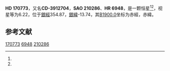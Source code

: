 {{Starbox begin
| name = HD 170773
}}
{{Starbox observe
| epoch = [[J2000.0|J2000.0]]
| constell = {{星座名待查}}<ref name=SIMBAD>{{cite web
 | url=http://simbad.u-strasbg.fr/simbad/sim-id?Ident=HR+6948
 | title=Pulsating variable Star
 | publisher=Centre de Données astronomiques de Strasbourg
 | work=SIMBAD
 | accessdate=2012-07-13
 | archive-date=2016-03-18
 | archive-url=https://web.archive.org/web/20160318164943/http://simbad.u-strasbg.fr/simbad/sim-id?Ident=HR+6948
 | dead-url=no
 }}</ref><ref name=DATA>{{cite web
 | url=http://vizier.u-strasbg.fr/viz-bin/VizieR-5?-out.add=.&-source=5050&-corr=PK=HR&-out.max=9999&HR=6948
 | title=VizieR Detailed Page
 | accessdate=2012-07-13
 | archive-date=2016-03-04
 | archive-url=https://web.archive.org/web/20160304211048/http://vizier.u-strasbg.fr/viz-bin/VizieR-5?-out.add=.&-source=5050&-corr=PK=HR&-out.max=9999&HR=6948
 | dead-url=no
 }}</ref>
| 星官 = 
| ra = {{RA|18|33|0.9}}<ref name=SIMBAD /><ref name=DATA />
| dec = {{DEC|-39|53|32}}<ref name=SIMBAD /><ref name=DATA />
| appmag_v = 6.22<ref name=SIMBAD /><ref name=DATA />
}}
{{Starbox character
| class = F5IV<ref name=SIMBAD /><ref name=DATA />
| b-v = 0.42<ref name=SIMBAD /><ref name=DATA />
| u-b = <ref name=SIMBAD /><ref name=DATA />
| r-i = <ref name=SIMBAD /><ref name=DATA />
| variable = 
}}
{{Starbox astrometry
| radial_v = 
| prop_mo_ra = -16
| parallax = 
| p_error = 
}}
{{Starbox catalog
| names =CD-3912704，[[SAO星表|SAO]] 210286，[[HD星表|HD]] 170773，[[HR星表|HR]] 6948}}
{{Starbox reference |Simbad=HR+6948}}
{{Starbox end}}

'''HD 170773'''，又名'''CD-3912704'''，'''SAO 210286'''、'''HR 6948'''，是一颗恒星<ref name=SIMBAD /><ref name=DATA />，视星等为6.22，位于[[銀道座標系|銀經]]354.87，[[銀道座標系|銀緯]]-13.74，其[[B1900.0|B1900.0]]坐标为赤經{{RA|18|26|1.8}}，赤緯{{DEC|-39|-13.74|40}}。

== 参考文献 ==
{{reflist}}

{{star-stub}}

[[Category:HD和HDE天體|170773]]
[[Category:HR天體|6948]]
[[Category:SAO天體|210286]]